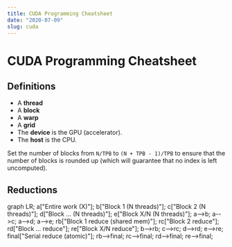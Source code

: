 ```yaml
---
title: CUDA Programming Cheatsheet
date: "2020-07-09"
slug: cuda
---
```


# CUDA Programming Cheatsheet

## Definitions
* A **thread**
* A **block**
* A **warp**
* A **grid**
* The **device** is the GPU (accelerator).
* The **host** is the CPU.

Set the number of blocks from ``N/TPB`` to ``(N + TPB - 1)/TPB`` to ensure that the number of blocks is rounded up (which will guarantee that no index is left uncomputed).

## Reductions

<div class="mermaid">
graph LR;
  a["Entire work (X)"];
  b["Block 1 (N threads)"];
  c["Block 2 (N threads)"];
  d["Block ... (N threads)"];
  e["Block X/N (N threads)"];
  a-->b;
  a-->c;
  a-->d;
  a-->e;
  rb["Block 1 reduce (shared mem)"];
  rc["Block 2 reduce"];
  rd["Block ... reduce"];
  re["Block X/N reduce"];
  b-->rb;
  c-->rc;
  d-->rd;
  e-->re;
  final["Serial reduce (atomic)"];
  rb-->final;
  rc-->final;
  rd-->final;
  re-->final;
</div>
